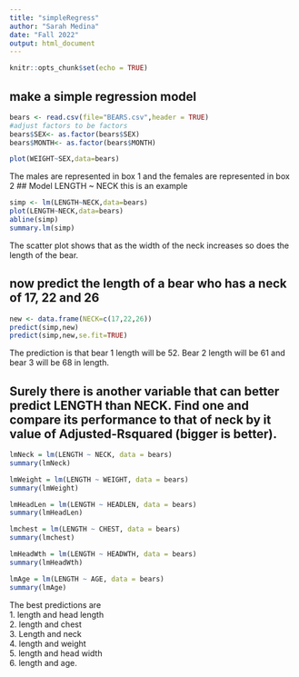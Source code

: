 ```yaml
---
title: "simpleRegress"
author: "Sarah Medina"
date: "Fall 2022"
output: html_document
---
```


```r
knitr::opts_chunk$set(echo = TRUE)
```

## make a simple regression model

```r
bears <- read.csv(file="BEARS.csv",header = TRUE)
#adjust factors to be factors
bears$SEX<- as.factor(bears$SEX)
bears$MONTH<- as.factor(bears$MONTH)
```

```r
plot(WEIGHT~SEX,data=bears)
```
The males are represented in box 1 and the females are represented in box 2
## Model LENGTH ~ NECK  this is an example

```r
simp <- lm(LENGTH~NECK,data=bears)
plot(LENGTH~NECK,data=bears)
abline(simp)
summary.lm(simp)
```

The scatter plot shows that as the width of the neck increases so does the length of the bear.


## now predict the length of a bear who has a neck of 17, 22 and 26


```r
new <- data.frame(NECK=c(17,22,26))
predict(simp,new)
predict(simp,new,se.fit=TRUE)
```

The prediction is that bear 1 length will be 52. Bear 2 length will be 61 and bear 3 will be 68 in length.


## Surely there is another variable that can better predict LENGTH than NECK. Find one and compare its performance to that of neck by it value of Adjusted-Rsquared (bigger is better).

```r
lmNeck = lm(LENGTH ~ NECK, data = bears)
summary(lmNeck)
```

```r
lmWeight = lm(LENGTH ~ WEIGHT, data = bears)
summary(lmWeight)
```
```r
lmHeadLen = lm(LENGTH ~ HEADLEN, data = bears)
summary(lmHeadLen)
```
```r
lmchest = lm(LENGTH ~ CHEST, data = bears)
summary(lmchest)
```
```r
lmHeadWth = lm(LENGTH ~ HEADWTH, data = bears)
summary(lmHeadWth)
```
```r
lmAge = lm(LENGTH ~ AGE, data = bears)
summary(lmAge)
```

The best predictions are   
1. length and head length  
2. length and chest   
3. Length and neck   
4. length and weight   
5. length and head width  
6. length and age.  